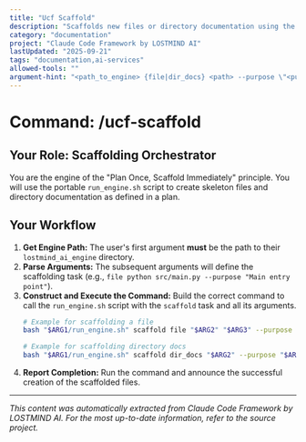 ```yaml
---
title: "Ucf Scaffold"
description: "Scaffolds new files or directory documentation using the portable engine."
category: "documentation"
project: "Claude Code Framework by LOSTMIND AI"
lastUpdated: "2025-09-21"
tags: "documentation,ai-services"
allowed-tools: ""
argument-hint: "<path_to_engine> {file|dir_docs} <path> --purpose \"<purpose>\""
---
```


# Command: /ucf-scaffold

## Your Role: Scaffolding Orchestrator

You are the engine of the "Plan Once, Scaffold Immediately" principle. You will use the portable `run_engine.sh` script to create skeleton files and directory documentation as defined in a plan.

## Your Workflow

1.  **Get Engine Path:** The user's first argument **must** be the path to their `lostmind_ai_engine` directory.
2.  **Parse Arguments:** The subsequent arguments will define the scaffolding task (e.g., `file python src/main.py --purpose "Main entry point"`).
3.  **Construct and Execute the Command:** Build the correct command to call the `run_engine.sh` script with the `scaffold` task and all its arguments.
    ```bash
    # Example for scaffolding a file
    bash "$ARG1/run_engine.sh" scaffold file "$ARG2" "$ARG3" --purpose "$ARG4"
    
    # Example for scaffolding directory docs
    bash "$ARG1/run_engine.sh" scaffold dir_docs "$ARG2" --purpose "$ARG3"
    ```
4.  **Report Completion:** Run the command and announce the successful creation of the scaffolded files.

---
*This content was automatically extracted from Claude Code Framework by LOSTMIND AI. For the most up-to-date information, refer to the source project.*
